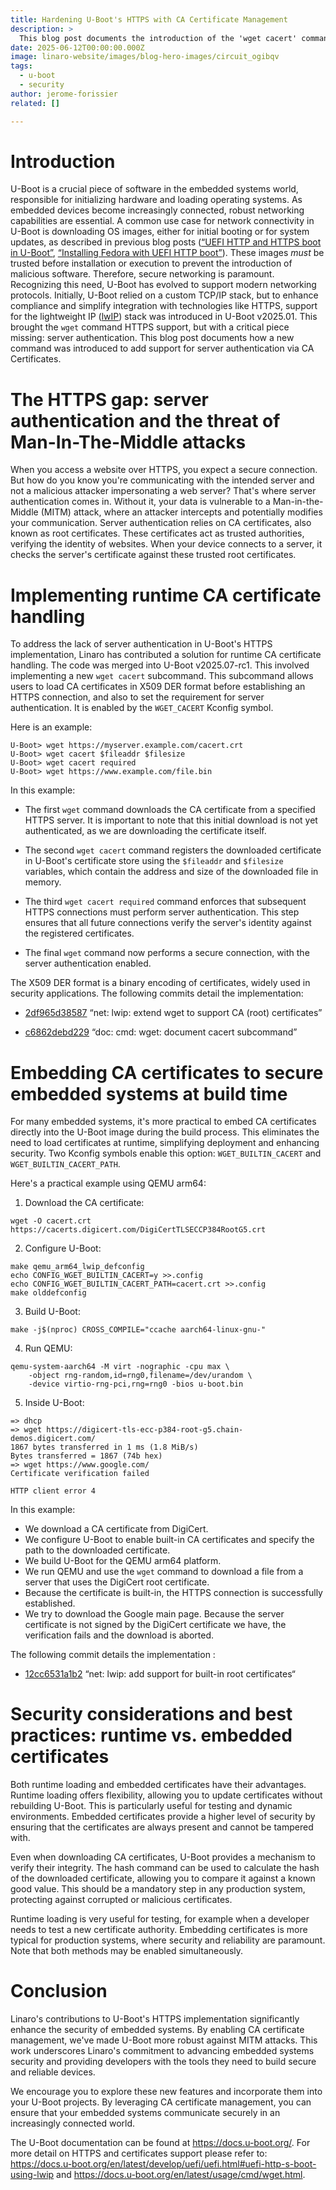 ```yaml
---
title: Hardening U-Boot's HTTPS with CA Certificate Management
description: >
  This blog post documents the introduction of the 'wget cacert' command in U-Boot which adds support for CA Certificates.
date: 2025-06-12T00:00:00.000Z
image: linaro-website/images/blog-hero-images/circuit_ogibqv
tags:
  - u-boot
  - security
author: jerome-forissier
related: []

---
```


# Introduction

U-Boot is a crucial piece of software in the embedded systems world, responsible for initializing hardware and loading operating systems. As embedded devices become increasingly connected, robust networking capabilities are essential. A common use case for network connectivity in U-Boot is downloading OS images, either for initial booting or for system updates, as described in previous blog posts ([“UEFI HTTP and HTTPS boot in U-Boot”](https://www.linaro.org/blog/ledge-blogs-uefi-http-and-https-boot-in-u-boot/),  [“Installing Fedora with UEFI HTTP boot”](https://www.linaro.org/blog/installing-fedora-with-uefi-http-boot/)). These images *must* be trusted before installation or execution to prevent the introduction of malicious software. Therefore, secure networking is paramount. Recognizing this need, U-Boot has evolved to support modern networking protocols. Initially, U-Boot relied on a custom TCP/IP stack, but to enhance compliance and simplify integration with technologies like HTTPS, support for the lightweight IP ([lwIP](https://en.wikipedia.org/wiki/LwIP)) stack was introduced in U-Boot v2025.01. This brought the `wget` command HTTPS support, but with a critical piece missing: server authentication. This blog post documents how a new command was introduced to add support for server authentication via CA Certificates.

# The HTTPS gap: server authentication and the threat of Man-In-The-Middle attacks

When you access a website over HTTPS, you expect a secure connection. But how do you know you're communicating with the intended server and not a malicious attacker impersonating a web server? That's where server authentication comes in. Without it, your data is vulnerable to a Man-in-the-Middle (MITM) attack, where an attacker intercepts and potentially modifies your communication. Server authentication relies on CA certificates, also known as root certificates. These certificates act as trusted authorities, verifying the identity of websites. When your device connects to a server, it checks the server's certificate against these trusted root certificates.

# Implementing runtime CA certificate handling

To address the lack of server authentication in U-Boot's HTTPS implementation, Linaro has contributed a solution for runtime CA certificate handling. The code was merged into U-Boot v2025.07-rc1. This involved implementing a new `wget cacert` subcommand. This subcommand allows users to load CA certificates in X509 DER format before establishing an HTTPS connection, and also to set the requirement for server authentication. It is enabled by the `WGET_CACERT` Kconfig symbol.

Here is an example:

```
U-Boot> wget https://myserver.example.com/cacert.crt
U-Boot> wget cacert $fileaddr $filesize
U-Boot> wget cacert required
U-Boot> wget https://www.example.com/file.bin
```

In this example:

* The first `wget` command downloads the CA certificate from a specified HTTPS server. It is important to note that this initial download is not yet authenticated, as we are downloading the certificate itself.

* The second `wget cacert` command registers the downloaded certificate in U-Boot's certificate store using the `$fileaddr` and `$filesize` variables, which contain the address and size of the downloaded file in memory.

* The third `wget cacert required` command enforces that subsequent HTTPS connections must perform server authentication. This step ensures that all future connections verify the server's identity against the registered certificates.

* The final `wget` command now performs a secure connection, with the server authentication enabled.

The X509 DER format is a binary encoding of certificates, widely used in security applications. The following commits detail the implementation:

* [2df965d38587](https://source.denx.de/u-boot/u-boot/-/commit/2df965d385872b2ae49a79c2cab4679a8999467f) “net: lwip: extend wget to support CA (root) certificates”

* [c6862debd229](https://source.denx.de/u-boot/u-boot/-/commit/2df965d385872b2ae49a79c2cab4679a8999467f) “doc: cmd: wget: document cacert subcommand”

# Embedding CA certificates to secure embedded systems at build time

For many embedded systems, it's more practical to embed CA certificates directly into the U-Boot image during the build process. This eliminates the need to load certificates at runtime, simplifying deployment and enhancing security. Two Kconfig symbols enable this option: `WGET_BUILTIN_CACERT` and `WGET_BUILTIN_CACERT_PATH`.

Here's a practical example using QEMU arm64:

1. Download the CA certificate:

```
wget -O cacert.crt https://cacerts.digicert.com/DigiCertTLSECCP384RootG5.crt
```

2. Configure U-Boot:

```
make qemu_arm64_lwip_defconfig
echo CONFIG_WGET_BUILTIN_CACERT=y >>.config
echo CONFIG_WGET_BUILTIN_CACERT_PATH=cacert.crt >>.config
make olddefconfig
```

3. Build U-Boot:

```
make -j$(nproc) CROSS_COMPILE="ccache aarch64-linux-gnu-"
```

4. Run QEMU:

```
qemu-system-aarch64 -M virt -nographic -cpu max \
    -object rng-random,id=rng0,filename=/dev/urandom \
    -device virtio-rng-pci,rng=rng0 -bios u-boot.bin
```

5. Inside U-Boot:

```
=> dhcp
=> wget https://digicert-tls-ecc-p384-root-g5.chain-demos.digicert.com/
1867 bytes transferred in 1 ms (1.8 MiB/s)
Bytes transferred = 1867 (74b hex)
=> wget https://www.google.com/
Certificate verification failed

HTTP client error 4
```

In this example:

* We download a CA certificate from DigiCert.
* We configure U-Boot to enable built-in CA certificates and specify the path to the downloaded certificate.
* We build U-Boot for the QEMU arm64 platform.
* We run QEMU and use the `wget` command to download a file from a server that uses the DigiCert root certificate.
* Because the certificate is built-in, the HTTPS connection is successfully established.
* We try to download the Google main page. Because the server certificate is not signed by the DigiCert certificate we have, the verification fails and the download is aborted.

The following commit details the implementation : 

* [12cc6531a1b2](https://source.denx.de/u-boot/u-boot/-/commit/12cc6531a1b2384e6f7d05a7245071536d77e730) “net: lwip: add support for built-in root certificates“

# Security considerations and best practices: runtime vs. embedded certificates

Both runtime loading and embedded certificates have their advantages. Runtime loading offers flexibility, allowing you to update certificates without rebuilding U-Boot. This is particularly useful for testing and dynamic environments. Embedded certificates provide a higher level of security by ensuring that the certificates are always present and cannot be tampered with.

Even when downloading CA certificates, U-Boot provides a mechanism to verify their integrity. The hash command can be used to calculate the hash of the downloaded certificate, allowing you to compare it against a known good value. This should be a mandatory step in any production system, protecting against corrupted or malicious certificates.

Runtime loading is very useful for testing, for example when a developer needs to test a new certificate authority. Embedding certificates is more typical for production systems, where security and reliability are paramount. Note that both methods may be enabled simultaneously.

# Conclusion

Linaro's contributions to U-Boot's HTTPS implementation significantly enhance the security of embedded systems. By enabling CA certificate management, we've made U-Boot more robust against MITM attacks. This work underscores Linaro's commitment to advancing embedded systems security and providing developers with the tools they need to build secure and reliable devices.

We encourage you to explore these new features and incorporate them into your U-Boot projects. By leveraging CA certificate management, you can ensure that your embedded systems communicate securely in an increasingly connected world.

The U-Boot documentation can be found at https://docs.u-boot.org/. For more detail on HTTPS and certificates support please refer to: https://docs.u-boot.org/en/latest/develop/uefi/uefi.html#uefi-http-s-boot-using-lwip and https://docs.u-boot.org/en/latest/usage/cmd/wget.html.
